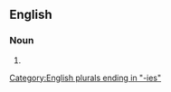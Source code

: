 ==English==

===Noun===
{{head|en|noun form}}

# {{plural of|candleberry|lang=en}}

[[Category:English plurals ending in "-ies"]]